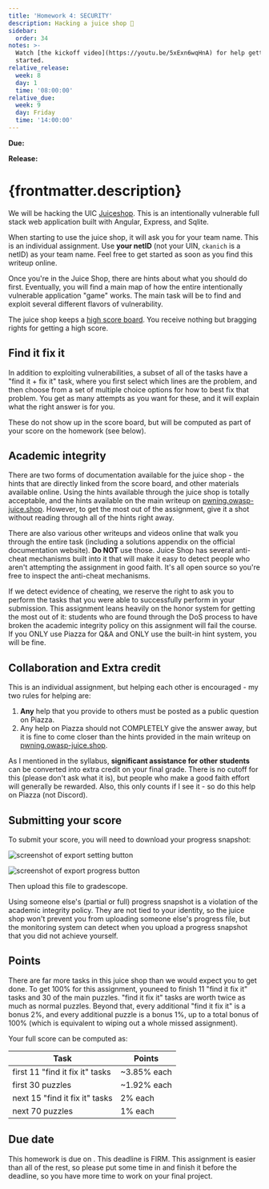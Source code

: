 ```yaml
---
title: 'Homework 4: SECURITY'
description: Hacking a juice shop 🧃
sidebar:
  order: 34
notes: >-
  Watch [the kickoff video](https://youtu.be/5xExn6wqHnA) for help getting
  started.
relative_release:
  week: 8
  day: 1
  time: '08:00:00'
relative_due:
  week: 9
  day: Friday
  time: '14:00:00'
---
```



**Due:** <DueDate relativeDate={frontmatter.relative_due} />

**Release:** <DueDate relativeDate={frontmatter.relative_release} />

# {frontmatter.description}

We will be hacking the UIC [Juiceshop](https://juice-shop.cs.uic.edu:30443/balancer/). This is an intentionally vulnerable full stack web
application built with Angular, Express, and Sqlite.

When starting to use the juice shop, it will ask you for your team name. This is
an individual assignment. Use **your netID** (not your UIN, `ckanich` is a
netID) as your team name. Feel free to get started as soon as you find this
writeup online.

Once you're in the Juice Shop, there are hints about what you should do first.
Eventually, you will find a main map of how the entire intentionally vulnerable
application "game" works. The main task will be to find and exploit several
different flavors of vulnerability.

The juice shop keeps a [high score
board](https://juice-shop.cs.uic.edu:30443/balancer/score-board/). You receive nothing
but bragging rights for getting a high score.

## Find it fix it

In addition to exploiting vulnerabilities, a subset of all of the tasks have a
"find it + fix it" task, where you first select which lines are the problem, and
then choose from a set of multiple choice options for how to best fix that
problem. You get as many attempts as you want for these, and it will explain
what the right answer is for you.

These do not show up in the score board, but will be computed as part of your
score on the homework (see below).

## Academic integrity

There are two forms of documentation available for the juice shop - the hints
that are directly linked from the score board, and other materials available
online. Using the hints available through the juice shop is totally acceptable,
and the hints available on the main writeup on
[pwning.owasp-juice.shop](https://pwning.owasp-juice.shop/). However, to get the
most out of the assignment, give it a shot without reading through all of the
hints right away.

There are also various other writeups and videos online that walk you through
the entire task (including a solutions appendix on the official documentation
website). **Do NOT** use those. Juice Shop has several anti-cheat mechanisms
built into it that will make it easy to detect people who aren't attempting the
assignment in good faith. It's all open source so you're free to inspect the
anti-cheat mechanisms.

If we detect evidence of cheating, we reserve the right to ask you to perform
the tasks that you were able to successfully perform in your submission. This
assignment leans heavily on the honor system for getting the most out of it:
students who are found through the DoS process to have broken the academic
integrity policy on this assignment will fail the course. If you ONLY use Piazza
for Q&A and ONLY use the built-in hint system, you will be fine.

## Collaboration and Extra credit

This is an individual assignment, but helping each other is encouraged - my two
rules for helping are:

1. **Any** help that you provide to others must be posted as a public question
   on Piazza.
2. Any help on Piazza should not COMPLETELY give the answer away, but it is fine
   to come closer than the hints provided in the main writeup on
   [pwning.owasp-juice.shop](https://pwning.owasp-juice.shop/).

As I mentioned in the syllabus, **significant assistance for other students**
can be converted into extra credit on your final grade. There is no cutoff for
this (please don't ask what it is), but people who make a good faith effort will
generally be rewarded. Also, this only counts if I see it - so do this help on
Piazza (not Discord).

## Submitting your score

To submit your score, you will need to download your progress snapshot:

![screenshot of export setting button](/settings.png "Export settings")

![screenshot of export progress button](/export-progress.png "Export progress")

Then upload this file to gradescope.

Using someone else's (partial or full) progress snapshot is a violation of the
academic integrity policy. They are not tied to your identity, so the juice shop
won't prevent you from uploading someone else's progress file, but the
monitoring system can detect when you upload a progress snapshot that you did
not achieve yourself.

## Points

There are far more tasks in this juice shop than we would expect you to get done.
To get 100% for this assignment, youneed to finish 11 "find it fix it" tasks and
30 of the main puzzles. "find it fix it" tasks are worth twice as much as normal
puzzles. Beyond that, every additional "find it fix it" is a bonus 2%, and every
additional puzzle is a bonus 1%, up to a total bonus of 100% (which is equivalent
to wiping out a whole missed assignment).

Your full score can be computed as:

| Task                            | Points      |
| ------------------------------- | ----------- |
| first 11 "find it fix it" tasks | ~3.85% each |
| first 30 puzzles                | ~1.92% each |
| next 15 "find it fix it" tasks  | 2% each     |
| next 70 puzzles                 | 1% each     |

## Due date

This homework is due on <DueDate relativeDate={frontmatter.relative_due} />. This deadline is
FIRM. This assignment is easier than all of the rest, so please put some time in
and finish it before the deadline, so you have more time to work on your final
project.
